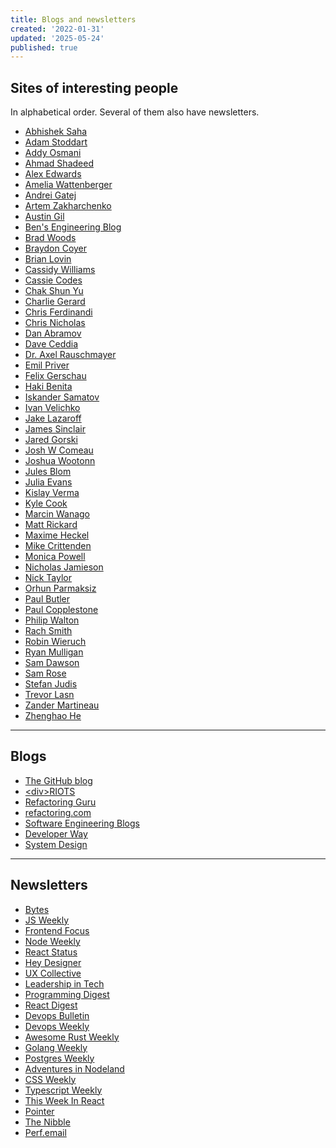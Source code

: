 ```yaml
---
title: Blogs and newsletters
created: '2022-01-31'
updated: '2025-05-24'
published: true
---
```


## Sites of interesting people

In alphabetical order. Several of them also have newsletters.

- [Abhishek Saha](https://abhisaha.com)
- [Adam Stoddart](https://aaadaaam.com)
- [Addy Osmani](https://addyosmani.com)
- [Ahmad Shadeed](https://ishadeed.com)
- [Alex Edwards](https://alexedwards.net/blog)
- [Amelia Wattenberger](https://wattenberger.com)
- [Andrei Gatej](https://andreigatej.dev)
- [Artem Zakharchenko](https://kettanaito.com/blog)
- [Austin Gil](https://austingil.com)
- [Ben's Engineering Blog](https://kaleidawave.github.io)
- [Brad Woods](https://garden.bradwoods.io)
- [Braydon Coyer](https://braydoncoyer.dev/blog)
- [Brian Lovin](https://brianlovin.com)
- [Cassidy Williams](https://cassidoo.co)
- [Cassie Codes](https://www.cassie.codes)
- [Chak Shun Yu](https://www.chakshunyu.com/blog)
- [Charlie Gerard](https://charliegerard.dev)
- [Chris Ferdinandi](https://gomakethings.com)
- [Chris Nicholas](https://chrisnicholas.dev)
- [Dan Abramov](https://overreacted.io)
- [Dave Ceddia](https://daveceddia.com/archives)
- [Dr. Axel Rauschmayer](https://2ality.com)
- [Emil Priver](https://priver.dev)
- [Felix Gerschau](https://felixgerschau.com)
- [Haki Benita](https://hakibenita.com)
- [Iskander Samatov](https://isamatov.com)
- [Ivan Velichko](https://iximiuz.com/en)
- [Jake Lazaroff](https://jakelazaroff.com)
- [James Sinclair](https://jrsinclair.com)
- [Jared Gorski](https://jaredgorski.org)
- [Josh W Comeau](https://www.joshwcomeau.com)
- [Joshua Wootonn](https://www.joshuawootonn.com)
- [Jules Blom](https://julesblom.com)
- [Julia Evans](https://jvns.ca)
- [Kislay Verma](https://kislayverma.com)
- [Kyle Cook](https://blog.webdevsimplified.com)
- [Marcin Wanago](https://wanago.io)
- [Matt Rickard](https://mattrickard.com)
- [Maxime Heckel](https://blog.maximeheckel.com)
- [Mike Crittenden](https://critter.blog)
- [Monica Powell](https://aboutmonica.com)
- [Nicholas Jamieson](https://ncjamieson.com)
- [Nick Taylor](https://www.nickyt.co)
- [Orhun Parmaksiz](https://blog.orhun.dev)
- [Paul Butler](https://paulbutler.org)
- [Paul Copplestone](https://paul.copplest.one)
- [Philip Walton](https://philipwalton.com)
- [Rach Smith](https://rachsmith.com)
- [Robin Wieruch](https://www.robinwieruch.de)
- [Ryan Mulligan](https://ryanmulligan.dev)
- [Sam Dawson](https://www.samdawson.dev)
- [Sam Rose](https://samwho.dev)
- [Stefan Judis](https://www.stefanjudis.com)
- [Trevor Lasn](https://www.trevorlasn.com)
- [Zander Martineau](https://notes.zander.wtf)
- [Zhenghao He](https://www.zhenghao.io)

---

## Blogs

- [The GitHub blog](https://github.blog)
- [\<div\>RIOTS](https://divriots.com/blog)
- [Refactoring Guru](https://refactoring.guru)
- [refactoring.com](https://refactoring.com/catalog)
- [Software Engineering Blogs](https://github.com/kilimchoi/engineering-blogs)
- [Developer Way](https://www.developerway.com)
- [System Design](https://systemdesign.one)

---

## Newsletters

- [Bytes](https://bytes.dev)
- [JS Weekly](https://javascriptweekly.com)
- [Frontend Focus](https://frontendfoc.us)
- [Node Weekly](https://nodeweekly.com)
- [React Status](https://react.statuscode.com)
- [Hey Designer](https://heydesigner.com)
- [UX Collective](https://uxdesign.cc)
- [Leadership in Tech](https://leadershipintech.com)
- [Programming Digest](https://programmingdigest.net)
- [React Digest](https://reactdigest.net)
- [Devops Bulletin](https://www.devopsbulletin.com)
- [Devops Weekly](https://www.devopsweekly.com)
- [Awesome Rust Weekly](https://rust.libhunt.com/newsletter)
- [Golang Weekly](https://golangweekly.com)
- [Postgres Weekly](https://postgresweekly.com)
- [Adventures in Nodeland](https://nodeland.dev)
- [CSS Weekly](https://css-weekly.com)
- [Typescript Weekly](https://typescript-weekly.com)
- [This Week In React](https://thisweekinreact.com)
- [Pointer](https://www.pointer.io)
- [The Nibble](https://www.nibbles.dev)
- [Perf.email](https://calibreapp.com/newsletter)
